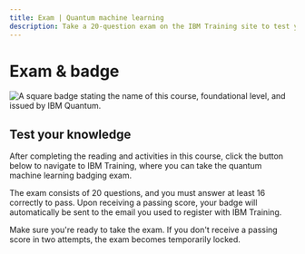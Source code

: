 ```yaml
---
title: Exam | Quantum machine learning
description: Take a 20-question exam on the IBM Training site to test your quantum machine learning skills and receive a badge through Credly.
---
```


# Exam & badge

![A square badge stating the name of this course, foundational level, and issued by IBM Quantum.](/learning/images/courses/quantum-machine-learning/exam/badge.avif)

## Test your knowledge

After completing the reading and activities in this course, click the button below to navigate to IBM Training, where you can take the quantum machine learning badging exam.

The exam consists of 20 questions, and you must answer at least 16 correctly to pass. Upon receiving a passing score, your badge will automatically be sent to the email you used to register with IBM Training.

Make sure you're ready to take the exam. If you don't receive a passing score in two attempts, the exam becomes temporarily locked.

<LaunchExamButton href="https://www.ibm.com/training/course/quantum-machine-learning-badge-quiz-DL46107G" />
